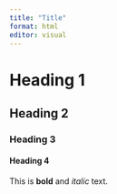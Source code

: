 ```yaml
---
title: "Title"
format: html
editor: visual
---
```


# Heading 1

## Heading 2

### Heading 3

#### Heading 4



This is **bold** and *italic* text.

